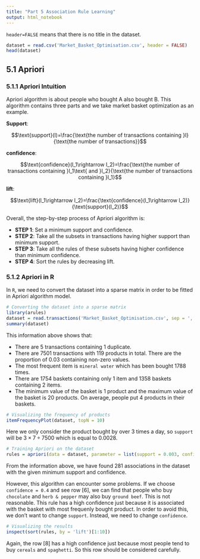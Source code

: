 ```yaml
---
title: "Part 5 Association Rule Learning"
output: html_notebook
---
```


`header=FALSE` means that there is no title in the dataset.

```r
dataset = read.csv('Market_Basket_Optimisation.csv', header = FALSE)
head(dataset)
```

## 5.1 Apriori
### 5.1.1 Apriori Intuition
Apriori algorithm is about people who bought A also bought B. This algorithm contains three parts and we take market basket optimization as an example.

**Support**:

$$\text{support}(l)=\frac{\text{the number of transactions containing }l}{\text{the number of transactions}}$$

**confidence**:

$$\text{confidence}(l_1\rightarrow l_2)=\frac{\text{the number of transactions containing }l_1\text{ and }l_2}{\text{the number of transactions containing }l_1}$$

**lift**:

$$\text{lift}(l_1\rightarrow l_2)=\frac{\text{confidence}(l_1\rightarrow l_2)}{\text{support}(l_2)}$$

Overall, the step-by-step process of Apriori algorithm is:

- **STEP 1**: Set a minimum support and confidence. 
- **STEP 2**: Take all the subsets in transactions having higher support than minimum support.
- **STEP 3**: Take all the rules of these subsets having higher confidence than minimum confidence.
- **STEP 4**: Sort the rules by decreasing lift. 

### 5.1.2 Apriori in R
In `R`, we need to convert the dataset into a sparse matrix in order to be fitted in Apriori algorithm model.

```r
# Converting the dataset into a sparse matrix
library(arules)
dataset = read.transactions('Market_Basket_Optimisation.csv', sep = ',', rm.duplicates = TRUE)
summary(dataset)
```

This information above shows that:

- There are $5$ transactions containing $1$ duplicate. 
- There are $7501$ transactions with $119$ products in total. There are the proportion of $0.03$ containing non-zero values.
- The most frequent item is `mineral water` which has been bought $1788$ times.
- There are $1754$ baskets containing only $1$ item and $1358$ baskets containing $2$ items.
- The minimum value of the basket is $1$ product and the maximum value of the basket is $20$ products. On average, people put $4$ products in their baskets. 

```r
# Visualizing the frequency of products
itemFrequencyPlot(dataset, topN = 10)
```

Here we only consider the product bought by over $3$ times a day, so `support` will be $3\times7\div7500$ which is equal to $0.0028$.

```r
# Training Apriori on the dataset
rules = apriori(data = dataset, parameter = list(support = 0.003, confidence = 0.2))
```

From the information above, we have found $281$ associations in the dataset with the given minimum support and confidence. 

However, this algorithm can encounter some problems. If we choose `confidence = 0.4` and see row $[6]$, we can find that people who buy `chocolate` and `herb & pepper` may also buy `ground beef`. This is not reasonable. This rule has a high confidence just because it is associated with the basket with most frequenly bought product. In order to avoid this, we don't want to change `support`. Instead, we need to change `confidence`. 

```r
# Visualizing the results
inspect(sort(rules, by = 'lift')[1:10])
```

Again, the row $[8]$ has a high confidence just because most people tend to buy `cereals` and `spaghetti`. So this row should be considered carefully. 
